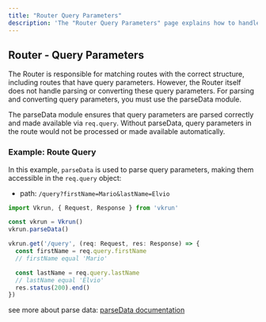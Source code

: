```yaml
---
title: "Router Query Parameters"
description: 'The "Router Query Parameters" page explains how to handle and parse query parameters in routes using VkrunJS. Learn how the parseData module enables seamless access to query parameters via "req.query", ensuring accurate data retrieval for dynamic endpoints.'
---
```


## Router - Query Parameters

The Router is responsible for matching routes with the correct structure, including routes that have query parameters. However, the Router itself does not handle parsing or converting these query parameters. For parsing and converting query parameters, you must use the parseData module.

The parseData module ensures that query parameters are parsed correctly and made available via `req.query`. Without parseData, query parameters in the route would not be processed or made available automatically.

### Example: Route Query

In this example, `parseData` is used to parse query parameters, making them accessible in the `req.query` object:

- path: `/query?firstName=Mario&lastName=Elvio`

```ts
import Vkrun, { Request, Response } from 'vkrun'

const vkrun = Vkrun()
vkrun.parseData()

vkrun.get('/query', (req: Request, res: Response) => {
  const firstName = req.query.firstName
  // firstName equal 'Mario'

  const lastName = req.query.lastName
  // lastName equal 'Elvio'
  res.status(200).end()
})
```

see more about parse data: [parseData documentation](/parse-data/introduction)